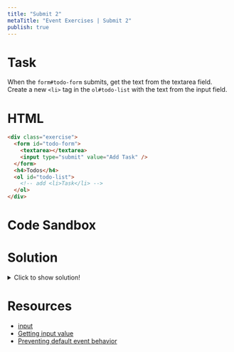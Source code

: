 ```yaml
---
title: "Submit 2"
metaTitle: "Event Exercises | Submit 2"
publish: true
---
```


# Task

When the `form#todo-form` submits, get the text from the textarea field. Create a new `<li>` tag in the `ol#todo-list` with the text from the input field.

# HTML

```html
<div class="exercise">
  <form id="todo-form">
    <textarea></textarea>
    <input type="submit" value="Add Task" />
  </form>
  <h4>Todos</h4>
  <ol id="todo-list">
    <!-- add <li>Task</li> -->
  </ol>
</div>
```

# Code Sandbox
<Sandbox src="/events-05" />

# Solution

<details>
  <summary>Click to show solution!</summary>

```javascript
const form = document.querySelector("#todo-form")
const list = document.querySelector("#todo-list")

form.addEventListener("submit", handleSubmit)

function handleSubmit(event) {
  event.preventDefault()
  const todo = form.querySelector("textarea").value
  renderTodo(todo)
}

function renderTodo(todo) {
  const li = document.createElement("li")
  li.textContent = todo
  list.append(li)
}
```

</details>

# Resources

- [input](https://developer.mozilla.org/en-US/docs/Web/HTML/Element/input)
- [Getting input value](https://www.tutorialrepublic.com/faq/how-to-get-the-value-of-text-input-field-using-javascript.php)
- [Preventing default event behavior](https://developer.mozilla.org/en-US/docs/Web/API/Event/preventDefault)
